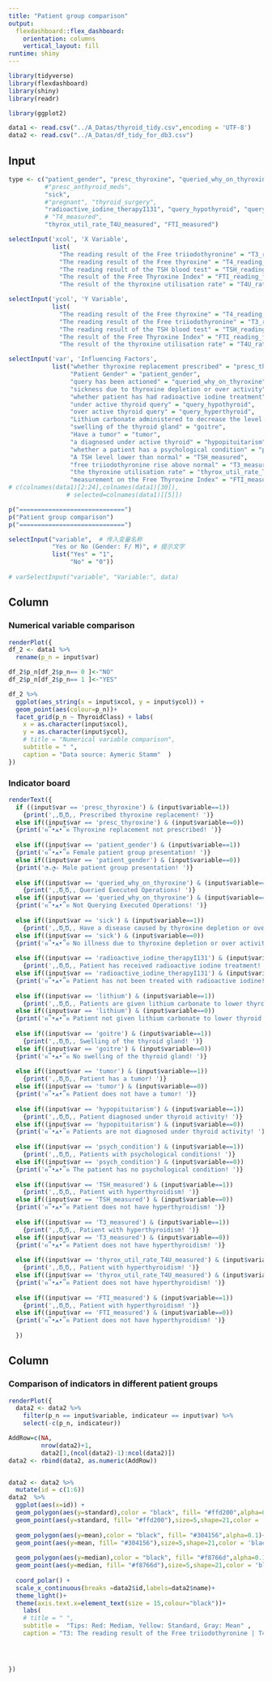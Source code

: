 ```yaml
---
title: "Patient group comparison"
output: 
  flexdashboard::flex_dashboard:
    orientation: columns
    vertical_layout: fill
runtime: shiny
---
```



```r
library(tidyverse)
library(flexdashboard)
library(shiny)
library(readr)

library(ggplot2)

data1 <- read.csv("../A_Datas/thyroid_tidy.csv",encoding = 'UTF-8')
data2 <- read.csv("../A_Datas/df_tidy_for_db3.csv")
```


Input {.sidebar}
-----------------------------------------------------------


```r
type <- c("patient_gender", "presc_thyroxine", "queried_why_on_thyroxine", 
          #"presc_anthyroid_meds", 
          "sick", 
          #"pregnant", "thyroid_surgery", 
          "radioactive_iodine_therapyI131", "query_hypothyroid", "query_hyperthyroid", "lithium", "goitre", "tumor", "hypopituitarism", "psych_condition", "TSH_measured", "T3_measured", 
          # "T4_measured", 
          "thyrox_util_rate_T4U_measured", "FTI_measured")

selectInput('xcol', 'X Variable', 
            list(
              "The reading result of the Free triiodothyronine" = "T3_reading_fill",       
              "The reading result of the Free thyroxine" = "T4_reading_fill",     
              "The reading result of the TSH blood test" = "TSH_reading_fill",     
              "The result of the Free Thyroxine Index" = "FTI_reading_fill",    
              "The result of the thyroxine utilisation rate" = "T4U_rate_reading_fill"))

selectInput('ycol', 'Y Variable',             
            list(
              "The reading result of the Free thyroxine" = "T4_reading_fill",  
              "The reading result of the Free triiodothyronine" = "T3_reading_fill",       
              "The reading result of the TSH blood test" = "TSH_reading_fill",     
              "The result of the Free Thyroxine Index" = "FTI_reading_fill",    
              "The result of the thyroxine utilisation rate" = "T4U_rate_reading_fill"))

selectInput('var', 'Influencing Factors',
            list("whether thyroxine replacement prescribed" = "presc_thyroxine",
                 "Patient Gender" = "patient_gender",
                 "query has been actioned" = "queried_why_on_thyroxine", 
                 "sickness due to thyroxine depletion or over activity" = "sick", 
                 "whether patient has had radioactive iodine treatment" = "radioactive_iodine_therapyI131", 
                 "under active thyroid query" = "query_hypothyroid", 
                 "over active thyroid query" = "query_hyperthyroid", 
                 "Lithium carbonate administered to decrease the level of thyroid hormones" = "lithium", 
                 "swelling of the thyroid gland" = "goitre", 
                 "Have a tumor" = "tumor", 
                 "a diagnosed under active thyroid" = "hypopituitarism", 
                 "whether a patient has a psychological condition" = "psych_condition", 
                 "A TSH level lower than normal" = "TSH_measured", 
                 "free triiodothyronine rise above normal" = "T3_measured", 
                 "the thyroxine utilisation rate" = "thyrox_util_rate_T4U_measured", 
                 "measurement on the Free Thyroxine Index" = "FTI_measured"))
# c(colnames(data1)[2:24],colnames(data1)[30]),
                # selected=colnames(data1)[[5]])

p("=============================")
p("Patient group comparison")
p("=============================")

selectInput("variable",  # 传入变量名称
            "Yes or No (Gender: F/ M)", # 提示文字
            list("Yes" = "1",
                 "No" = "0"))
    
# varSelectInput("variable", "Variable:", data)
```

Column {data-width=400}
-----------------------------------------------------------------------
### Numerical variable comparison

```r

renderPlot({
df_2 <- data1 %>% 
  rename(p_n = input$var)

df_2$p_n[df_2$p_n== 0 ]<-"NO"
df_2$p_n[df_2$p_n== 1 ]<-"YES"

df_2 %>% 
  ggplot(aes_string(x = input$xcol, y = input$ycol)) +
  geom_point(aes(colour=p_n))+
  facet_grid(p_n ~ ThyroidClass) + labs(
    x = as.character(input$xcol),
    y = as.character(input$ycol),
    # title = "Numerical variable comparison",
    subtitle = " ",
    caption = "Data source: Aymeric Stamm"  )
})

```



### Indicator board
```r
renderText({
  if ((input$var == 'presc_thyroxine') & (input$variable==1))
    {print(',,Ծ‸Ծ,, Prescribed thyroxine replacement! ')}
  else if((input$var == 'presc_thyroxine') & (input$variable==0))
  {print('ฅ՞•ﻌ•՞ฅ Thyroxine replacement not prescribed! ')}
  
  else if((input$var == 'patient_gender') & (input$variable==1))
  {print('ฅ՞•ﻌ•՞ฅ Female patient group presentation! ')}
  else if((input$var == 'patient_gender') & (input$variable==0))
  {print('◔.̮◔✧ Male patient group presentation! ')}
  
  else if((input$var == 'queried_why_on_thyroxine') & (input$variable==1))
    {print(',,Ծ‸Ծ,, Queried Executed Operations! ')}
  else if((input$var == 'queried_why_on_thyroxine') & (input$variable==0))
  {print('ฅ՞•ﻌ•՞ฅ Not Querying Executed Operations! ')}
  
  else if((input$var == 'sick') & (input$variable==1))
    {print(',,Ծ‸Ծ,, Have a disease caused by thyroxine depletion or over-activity! ')}
  else if((input$var == 'sick') & (input$variable==0))
  {print('ฅ՞•ﻌ•՞ฅ No illness due to thyroxine depletion or over activity! ')}
  
  else if((input$var == 'radioactive_iodine_therapyI131') & (input$variable==1))
    {print(',,Ծ‸Ծ,, Patient has received radioactive iodine treatment! ')}
  else if((input$var == 'radioactive_iodine_therapyI131') & (input$variable==0))
  {print('ฅ՞•ﻌ•՞ฅ Patient has not been treated with radioactive iodine! ')}
  
  else if((input$var == 'lithium') & (input$variable==1))
    {print(',,Ծ‸Ծ,, Patients are given lithium carbonate to lower thyroid hormone levels! ')}
  else if((input$var == 'lithium') & (input$variable==0))
  {print('ฅ՞•ﻌ•՞ฅ Patient not given lithium carbonate to lower thyroid hormone levels! ')}
  
  else if((input$var == 'goitre') & (input$variable==1))
    {print(',,Ծ‸Ծ,, Swelling of the thyroid gland! ')}
  else if((input$var == 'goitre') & (input$variable==0))
  {print('ฅ՞•ﻌ•՞ฅ No swelling of the thyroid gland! ')}
  
  else if((input$var == 'tumor') & (input$variable==1))
    {print(',,Ծ‸Ծ,, Patient has a tumor! ')}
  else if((input$var == 'tumor') & (input$variable==0))
  {print('ฅ՞•ﻌ•՞ฅ Patient does not have a tumor! ')}
  
  else if((input$var == 'hypopituitarism') & (input$variable==1))
    {print(',,Ծ‸Ծ,, Patient diagnosed under thyroid activity! ')}
  else if((input$var == 'hypopituitarism') & (input$variable==0))
  {print('ฅ՞•ﻌ•՞ฅ Patients are not diagnosed under thyroid activity! ')}
  
  else if((input$var == 'psych_condition') & (input$variable==1))
    {print(',,Ծ‸Ծ,, Patients with psychological conditions! ')}
  else if((input$var == 'psych_condition') & (input$variable==0))
  {print('ฅ՞•ﻌ•՞ฅ The patient has no psychological condition! ')}
  
  else if((input$var == 'TSH_measured') & (input$variable==1))
    {print(',,Ծ‸Ծ,, Patient with hyperthyroidism! ')}
  else if((input$var == 'TSH_measured') & (input$variable==0))
  {print('ฅ՞•ﻌ•՞ฅ Patient does not have hyperthyroidism! ')}
  
  else if((input$var == 'T3_measured') & (input$variable==1))
    {print(',,Ծ‸Ծ,, Patient with hyperthyroidism! ')}
  else if((input$var == 'T3_measured') & (input$variable==0))
  {print('ฅ՞•ﻌ•՞ฅ Patient does not have hyperthyroidism! ')}
  
  else if((input$var == 'thyrox_util_rate_T4U_measured') & (input$variable==1))
    {print(',,Ծ‸Ծ,, Patient with hyperthyroidism! ')}
  else if((input$var == 'thyrox_util_rate_T4U_measured') & (input$variable==0))
  {print('ฅ՞•ﻌ•՞ฅ Patient does not have hyperthyroidism! ')}
  
  else if((input$var == 'FTI_measured') & (input$variable==1))
    {print(',,Ծ‸Ծ,, Patient with hyperthyroidism! ')}
  else if((input$var == 'FTI_measured') & (input$variable==0))
  {print('ฅ՞•ﻌ•՞ฅ Patient does not have hyperthyroidism! ')}
  
  })
```
Column {data-width=500}
-----------------------------------------------------------------------

### Comparison of indicators in different patient groups
```r
renderPlot({
  data2 <- data2 %>% 
    filter(p_n == input$variable, indicateur == input$var) %>% 
    select(-c(p_n, indicateur))

AddRow=c(NA, 
         nrow(data2)+1, 
         data2[1,(ncol(data2)-1):ncol(data2)])
data2 <- rbind(data2, as.numeric(AddRow))


data2 <- data2 %>% 
  mutate(id = c(1:6))
data2  %>%
  ggplot(aes(x=id)) +
  geom_polygon(aes(y=standard),color = "black", fill= "#ffd200",alpha=0.1)+
  geom_point(aes(y=standard, fill= "#ffd200"),size=5,shape=21,color = 'black',fill= "#ffd200")+
  
  geom_polygon(aes(y=mean),color = "black", fill= "#304156",alpha=0.1)+
  geom_point(aes(y=mean, fill= "#304156"),size=5,shape=21,color = 'black', fill= "#304156")+
  
  geom_polygon(aes(y=median),color = "black", fill= "#f8766d",alpha=0.1)+
  geom_point(aes(y=median, fill= "#f8766d"),size=5,shape=21,color = 'black', fill= "#f8766d")+
  
  coord_polar() +
  scale_x_continuous(breaks =data2$id,labels=data2$name)+
  theme_light()+
  theme(axis.text.x=element_text(size = 15,colour="black"))+
    labs(
    # title = " ",
    subtitle =  "Tips: Red: Mediam, Yellow: Standard, Gray: Mean" ,
    caption = "T3: The reading result of the Free triiodothyronine | T4: The reading result of the Free thyroxine, \nTSH: The result of the TSH blood test | FTI:The result of the Free Thyroxine Index | T4U: The result of the thyroxine utilisation rate" )




})
```


